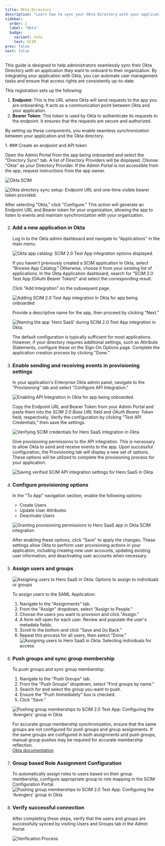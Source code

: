 ```yaml
---
title: Okta Directory
description: "Learn how to sync your Okta Directory with your application for automated user provisioning and management using SCIM."
sidebar:
  order: 2
  label: "Okta"
  badge:
    variant: note
    text: SCIM
prev: false
next: false
---
```



This guide is designed to help administrators seamlessly sync their Okta Directory with an application they want to onboard to their organization. By integrating your application with Okta, you can automate user management tasks and ensure that access rights are consistently up-to-date.

This registration sets up the following:

1. **Endpoint**: This is the URL where Okta will send requests to the app you are onboarding. It acts as a communication point between Okta and your application.
2. **Bearer Token**: This token is used by Okta to authenticate its requests to the endpoint. It ensures that the requests are secure and authorized.

By setting up these components, you enable seamless synchronization between your application and the Okta directory.

<Steps>
1. ### Create an endpoint and API token

   Open the Admin Portal from the app being onboarded and select the "Directory Sync" tab. A list of Directory Providers will be displayed. Choose "Okta" as your Directory Provider. If the Admin Portal is not accessible from the app, request instructions from the app owner.

   ![Okta SCIM](@/assets/docs/guides/scim-integrations/okta-scim/0.png)

   ![Okta directory sync setup: Endpoint URL and one-time visible bearer token provided.](@/assets/docs/guides/scim-integrations/okta-scim/5.png)

   After selecting "Okta," click "Configure." This action will generate an Endpoint URL and Bearer token for your organization, allowing the app to listen to events and maintain synchronization with your organization.

2. ### Add a new application in Okta

   Log in to the Okta admin dashboard and navigate to "Applications" in the main menu.

   ![Okta app catalog: SCIM 2.0 Test App integration options displayed.](@/assets/docs/guides/scim-integrations/okta-scim/1-scim-search.png)

   If you haven't previously created a SCIM application in Okta, select "Browse App Catalog." Otherwise, choose it from your existing list of applications. In the Okta Application dashboard, search for "SCIM 2.0 Test App (OAuth Bearer Token)" and select the corresponding result.

   Click "Add Integration" on the subsequent page.

   ![Adding SCIM 2.0 Test App integration in Okta for app being onboarded](@/assets/docs/guides/scim-integrations/okta-scim/2.png)

   Provide a descriptive name for the app, then proceed by clicking "Next."

   ![Naming the app 'Hero SaaS' during SCIM 2.0 Test App integration in Okta.](@/assets/docs/guides/scim-integrations/okta-scim/3.png)

   The default configuration is typically sufficient for most applications. However, if your directory requires additional settings, such as Attribute Statements, configure these on the Sign-On Options page. Complete the application creation process by clicking "Done."

3. ### Enable sending and receiving events in provisioning settings

   In your application's Enterprise Okta admin panel, navigate to the "Provisioning" tab and select "Configure API Integration."

   ![Enabling API Integration in Okta for app being onboarded.](@/assets/docs/guides/scim-integrations/okta-scim/4.png)

   Copy the Endpoint URL and Bearer Token from your Admin Portal and paste them into the *SCIM 2.0 Base URL* field and *OAuth Bearer Token* field, respectively. Verify the configuration by clicking "Test API Credentials," then save the settings.

   ![Verifying SCIM credentials for Hero SaaS integration in Okta](@/assets/docs/guides/scim-integrations/okta-scim/6.png)

   Give provisioning permissions to the API integration. This is necessary to allow Okta to send and receive events to the app. Upon successful configuration, the Provisioning tab will display a new set of options. These options will be utilized to complete the provisioning process for your application.

   ![Saving verified SCIM API integration settings for Hero SaaS in Okta](@/assets/docs/guides/scim-integrations/okta-scim/7.png)

4. ### Configure provisioning options

   In the "To App" navigation section, enable the following options:

   - Create Users
   - Update User Attributes
   - Deactivate Users

   ![Granting provisioning permissions to Hero SaaS app in Okta SCIM integration](@/assets/docs/guides/scim-integrations/okta-scim/4.1.png)

   After enabling these options, click "Save" to apply the changes. These settings allow Okta to perform user provisioning actions in your application, including creating new user accounts, updating existing user information, and deactivating user accounts when necessary.

5. ### Assign users and groups

   ![Assigning users to Hero SaaS in Okta: Options to assign to individuals or groups](@/assets/docs/guides/scim-integrations/okta-scim/10.png)

   To assign users to the SAML Application:

   1. Navigate to the "Assignments" tab.
   2. From the "Assign" dropdown, select "Assign to People."
   3. Choose the users you want to provision and click "Assign."
   4. A form will open for each user. Review and populate the user's metadata fields.
   5. Scroll to the bottom and click "Save and Go Back."
   6. Repeat this process for all users, then select "Done."
   ![Assigning users to Hero SaaS in Okta: Selecting individuals for access](@/assets/docs/guides/scim-integrations/okta-scim/12.png)

6. ### Push groups and sync group membership

   To push groups and sync group membership:

   1. Navigate to the "Push Groups" tab.
   2. From the "Push Groups" dropdown, select "Find groups by name."
   3. Search for and select the group you want to push.
   4. Ensure the "Push Immediately" box is checked.
   5. Click "Save."

   ![Pushing group memberships to SCIM 2.0 Test App: Configuring the 'Avengers' group in Okta](@/assets/docs/guides/scim-integrations/okta-scim/15.png)

   <Aside type="caution" title="IMPORTANT">
   For accurate group membership synchronization, ensure that the same groups are not configured for push groups and group assignments. If the same groups are configured in both assignments and push groups, manual group pushes may be required for accurate membership reflection.<br />
   <a href="https://help.okta.com/en-us/content/topics/users-groups-profiles/app-assignments-group-push.htm" target="_blank" rel="noopener">Okta documentation</a>
   </Aside>

7. ### Group based Role Assignment Configuration

   To automatically assign roles to users based on their group membership, configure appropriate group to role mapping in the SCIM Configuration Portal.
   ![Pushing group memberships to SCIM 2.0 Test App: Configuring the 'Avengers' group in Okta](@/assets/docs/guides/scim-integrations/okta-scim/gbra.png)

8. ### Verify successful connection

   After completing these steps, verify that the users and groups are successfully synced by visiting Users and Groups tab in the Admin Portal.

   ![Verification Process](@/assets/docs/guides/scim-integrations/okta-scim/verify.png)
</Steps>

